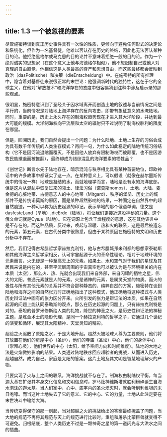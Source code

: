 ```yaml
---
---
---
```

title: 1.3 一个被忽视的要素
---



尽管施密特谈到真正历史事件具有一次性的性质，更倾向于避免任何形式的决定论和系统化，但作为一名基督徒，他难以否认存在历史的终结，因此也无法否认某种目的论。他拒绝黑格尔或马克思的目的论并不意味着拒绝一般的目的论。作为一个绝对诚实的思想家（在这个意义上他与海德格尔相似），他不想限制自己或他人对真理的自由直觉，他相信这是人类最高的尊严和思想自由，而这些最终都会反映到政治（dasPolitische）和决策（dieEntscheidung）中。在施密特的所有推理中，隐含着对基督徒来说很正常的末世论：他强调新时代的独特性，这在于它的全球主义，在他对“解放技术”和海洋存在的态度中很容易猜到注释中涉及启示录的那些观点。

很明显，施密特意识到了圣经关于因水域离开而创造土地的叙述与当前情况之间是平行的，当前情况是对陆地上海洋存在的反向攻击，即带有象征意义的水淹陆地。同时，重要的是，历史上永久存在的制海权趋势现在才进入其大洋阶段，并达到最大可能的规模。大洋制海权向平流层和太空的辐射只不过说明了制海权胜利的限度在哪里。

但是，回溯历史，我们自然会提出一个问题：为什么陆地、土地上生存的习俗会成为具有数千年传统的人类生存模式？再问一句，为什么如此稳定的陆地传统习俗结构（它不是因河流退缩而覆灭，不是因他人放弃有限制海权而被颠覆，也不是因游牧民族撤退而被推翻），最终却成为错综混乱的海洋要素的牺牲品？

《创世记》断言水先于陆地存在，暗示混沌与秩序相比具有某种首要地位，印欧神话中的许多故事中都证实了这一点。在某种意义上，可以假设（就像在赫尔墨斯传统中的情况一样）地球是凝结的水，而就地理学而言，陆地是没有水的海洋底部。但是这片从混乱中恢复过来的领土、律法习俗（诺莫斯nomos）、土地、大陆、麦金德的心脏地带、古德意志人的中心地带（Mitgard）、秩序的堡垒、历史上的城邦并不是传统诺莫斯的原因，而是某种超然影响的结果，一种固定在自然界中的超自然痕迹，一种可以称为历史起源的印记。表示旱地的那个俄语单词，德文是dasfesteLand（旱地）,dieErde（陆地），将让我们更接近这股神秘的力量。这个俄文单词就是Суша（陆地）。它在词源上包含干燥程度的意思，这在其他语言中是不存在的。而这种品质，反过来，唤起与温暖、热和火的联系，这是最后被遗忘的元素，第五元素，在古代分类中很熟悉，但由于某种原因在施密特的文明和历史分析中不存在。

然后，我们记得古希腊哲学家赫拉克利特，他与古希腊城邦米利都的思想家泰勒斯和其他海洋主义哲学家相反，认可宇宙起源于火的革命性理论。相对于地球环境的元素而言，火无疑是一种至高无上的元素。如果土、水和空气对于我们的星球及其居民来说是内在的，甚至平流层周围的宇宙真空也可以被认为是与环境相关的内在本质（太空），那么火、热、光就会出现我们来自外部，来自闪耀的牺牲之星，伟大的太阳。普通元素就是人的元素。火是诸神的元素，是属灵天堂的物质。而火的极性与所有其他元素的关系并不符合那种静态的、纯粹自然的方案，施密特在谈到陆地和海洋之间的自然张力时正确地指出了这种模式，他正确地将这种模式与人类历史辩证法中固有的张力区分开来。火所引发的张力是辩证法的本质，如果在自然起源的问题上能认同泰勒斯的观点，那么在历史起源的问题上，只有赫拉克利特是对的。泰坦的普罗米修斯给人类的礼物，降世的神圣之火，是历史性辩证法的神秘主题，是炼金术士的隐形代理，是同一个赫拉克利特的哲学之子，它通过几个世纪的演变和循环，展现其太阳精神、天堂灵知的精彩。

超验之火驱散了原始之水，于是大地升起。超然火被地球人尊为主要原则，他们将其放置在他们的房屋中心（圣炉），他们的寺庙（圣坛）中心，他们的身体中心（崇拜心灵），他们世界的中心（太阳，给予空间方向和时间维度）。陆地的大地之法是火焰微妙影响的结果。人类通过陆地秩序回应超验者的挑战，从而进入历史，超越自然，成为自己。家庭是太阳的答案。这片土地及其文明是智慧地理解火的产物。

只要实现了火与土之间的联系，海洋挑战就不存在了。制海权由制陆权平衡，每当迦太基在扩张其本身文化信息和文明信息时，罗马灶神维斯塔就胜利粉碎诞生自海水泡沫的迦太基。当人们家中、心中、庙宇内的圣火熄灭时，就会听到利维坦的末日咆哮。而当这片土地失去了它的意义、它的中心、它的力量，土地从此注定要在末世决斗中输给大海。

当传统变得保守的那一刻起，当对超越之火的挑战给出的答案最终掩盖了问题，当大地的规范不再将其规范与天上的规范进行比较时，重组和屠杀比蒙巨兽就变得不可避免。归根结底，整个人类历史不过是一颗神奇之星的第一道闪光与大洪水之间的插曲。